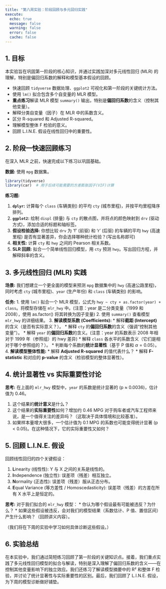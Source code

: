 ```yaml
---
title: "第八周实验：阶段回顾与多元回归实践"
execute:
  echo: true
  message: false
  warning: false
  error: false
  cache: false
---
```


## 1. 目标

本实验旨在巩固第一阶段的核心知识，并通过实践加深对多元线性回归 (MLR) 的理解，特别是偏回归系数的解释和模型基本假设的回顾。

*   快速回顾 `tidyverse` 数据处理、`ggplot2` 可视化和第一阶段的关键统计方法。
*   使用 `lm()` 拟合包含多个自变量的 MLR 模型。
*   **重点练习**解读 MLR 模型 `summary()` 输出，特别是**偏回归系数**的含义（控制其他变量）。
*   解释分类自变量（因子）在 MLR 中的系数含义。
*   区分 R-squared 和 Adjusted R-squared。
*   理解模型整体 F 检验的意义。
*   回顾 L.I.N.E. 假设在线性回归中的重要性。

## 2. 阶段一快速回顾练习

在深入 MLR 之前，快速完成以下练习以巩固基础。

**数据:** 使用 `mpg` 数据集。

```r
library(tidyverse)
library(car)  # 用于后续可能需要的方差膨胀因子(VIF)计算
```

**练习题:**

1.  **`dplyr`:** 计算每个 `class` (车辆类别) 的平均 `cty` (城市里程)，并按平均里程降序排列。
2.  **`ggplot2`:** 绘制 `displ` (排量) 与 `cty` 的散点图，并将点的颜色映射到 `drv` (驱动方式)，添加合适的标题和轴标签。
3.  **假设检验选择:** 你想比较 `drv` 为 'f' (前驱) 和 'r' (后驱) 的车辆的平均 `hwy` (高速里程) 是否有显著差异，你会选择哪种统计检验？(写出名称即可)
4.  **相关性:** 计算 `cty` 和 `hwy` 之间的 Pearson 相关系数。
5.  **SLR 回顾:** 拟合一个简单线性回归模型，用 `cty` 预测 `hwy`。写出回归方程，并解释斜率的含义。


## 3. 多元线性回归 (MLR) 实践

**场景:** 我们想建立一个更全面的模型来预测 `mpg` 数据集中的 `hwy` (高速公路里程)，同时考虑 `cty` (城市里程)、`year` (生产年份) 和 `class` (车辆类别) 的影响。

**任务:**
1.  使用 `lm()` 拟合一个 MLR 模型，公式为 `hwy ~ cty + as.factor(year) + class`。将模型存储在 `mlr_hwy` 中。(注意：year 是二分类变量（1999 和 2008），使用 as.factor() 将其转换为因子变量)
2.  使用 `summary()` 查看模型 `mlr_hwy` 的详细结果。
3.  **解读模型系数 (Coefficients):**
    *   解释**截距 (Intercept)** 的含义（是否有实际意义？）。
    *   解释 `cty` 的**偏回归系数**的含义（强调“控制其他变量”）。
    *   解释 `year` 的**偏回归系数**的含义。(注意：year 的系数表示 2008 年相对于 1999 年（参照组）的 hwy 差异)
    *   解释 `class` 各水平的系数含义（它们是相对于哪个参照组的？）。
    *   判断每个系数的**统计显著性**（基于 P 值和 $\alpha = 0.05$）。
4.  **解读模型整体性能:**
    *   解释 **Adjusted R-squared** 的值代表什么？
    *   解释 **F-statistic** 和对应的 **p-value** 的含义（检验模型的整体显著性）。


## 4. 统计显著性 vs 实际重要性讨论

**思考:**
在上面的 `mlr_hwy` 模型中，`year` 的系数是统计显著的 (p ≈ 0.0036)，估计值为 0.46。

1.  这个结果的**统计意义**是什么？
2.  这个结果的**实际重要性**如何？增加约 0.46 MPG 对于购车者或汽车工程师来说，是一个值得关注的差异吗？（这取决于具体情境和比较基准）。
3.  如果样本量增大很多，一个估计值为 0.1 MPG 的系数也可能变得统计显著 (p < 0.05)。在这种情况下，它的实际重要性又如何？

<!-- **简要讨论:**
1.  统计意义：我们有足够证据（在 $\alpha=0.05$ 下）拒绝“控制其他变量后，四驱和前驱的平均 hwy 没有差异”的原假设。观察到的差异不太可能仅由抽样误差引起。
2.  实际重要性：增加约 1.84 MPG 可能对某些用户（如长途驾驶者）有一定吸引力，但可能不是决定性的购车因素。需要结合油价、车辆价格、其他性能等综合考虑。对于工程师来说，这可能是一个需要进一步研究以优化燃油效率的信号。
3.  如果一个效应非常小（如 0.1 MPG），即使统计显著，其实际重要性也可能很低，几乎可以忽略不计。这突显了不能仅凭 P 值判断结果的重要性。 -->

## 5. 回顾 L.I.N.E. 假设

回顾线性回归的四个关键假设：

1.  **L**inearity (线性性): Y 与 X 之间的关系是线性的。
2.  **I**ndependence (独立性): 误差项（残差）相互独立。
3.  **N**ormality (正态性): 误差项（残差）服从正态分布。
4.  **E**qual Variance (等方差性 / Homoscedasticity): 误差项（残差）的方差在所有 X 水平上是恒定的。

**思考:**
对于我们拟合的 `mlr_hwy` 模型：
*   你认为哪个假设最有可能被违反？为什么？
*   如果这些假设被违反，会对我们的模型结果（系数估计、P 值、置信区间）产生什么影响？（回顾讲义内容）。

（我们将在下周的实验中学习如何具体诊断这些假设。）

## 6. 实验总结

在本实验中，我们通过简短练习回顾了第一阶段的关键知识点。接着，我们重点实践了多元线性回归模型的拟合与解读，特别是深入理解了偏回归系数的含义——在控制其他变量影响下的独立效应。我们还练习了解读模型摘要中的 R² 和整体 F 检验，并讨论了统计显著性与实际重要性的区别。最后，我们回顾了 L.I.N.E. 假设，为下周的模型诊断做好铺垫。